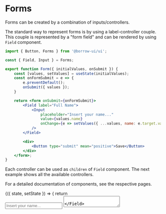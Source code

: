 


<Meta title="Forms|Introduction" />

# Forms

Forms can be created by a combination of inputs/controllers.

The standard way to represent forms is by using a label-controller couple.
This couple is represented by a "form field" and can be rendered by using `Field` component.

```jsx
import { Button, Forms } from '@borrow-ui/ui';

const { Field, Input } = Forms;

export function Form({ initialValues, onSubmit }) {
    const [values, setValues] = useState(initialValues);
    const onFormSubmit = e => {
        e.preventDefault();
        onSubmit({ values });
    }

    return <form onSubmit={onFormSubmit}>
        <Field label="Full Name">
            <Input
                placeholder="Insert your name..."
                value={values.name}
                onChange={e => setValues({ ...values, name: e.target.value })}
            />
        </Field>

        <div>
            <Button type="submit" mean="positive">Save</Button>
        </div>
    </form>;
}
```

Each controller can be used as `children` of `Field` component.
The next example shows all the available controllers.

For a detailed documentation of components, see the respective pages.

<Preview>
    <Story name="Default">
        <div className="storybook-container borrow-ui">
            <FormsStoryWrapper initialState={{ useInternet: true }}>{({ state, setState }) => {
                return <div style={{ width: 400 }}>
                    <Field label="Full Name">
                        <Input placeholder="Insert your name..." />
                    </Field>
                    <Field label="Bio">
                        <Textarea placeholder="Tell me something about you..." />
                    </Field>
                    <Field label="Pick a day of the year">
                        <DatePicker
                            value={state.favouriteDay}
                            onChange={date => setState({ ...state, favouriteDay: date })}
                        />
                    </Field>
                    <Field label="Favourite day of weekend">
                        <Forms.Select
                            value={state.favouriteWeekendDay}
                            onChange={option => setState({ ...state, favouriteWeekendDay: option.value })}
                            options={[
                                { value: 'friday', label: 'Friday'},
                                { value: 'saturday', label: 'Saturday'},
                                { value: 'sunday', label: 'Sunday'},
                            ]}
                        />
                    </Field>
                    <Field label="I have the following devices:">
                        <div className="m-t-5">
                            <div className="m-b-10">
                                <Checkbox
                                    label="Smartphone/Tablet"
                                    checked={state.smartphone}
                                    onClick={e => setState({ ...state, smartphone: !!!state.smartphone })}
                                />
                            </div>
                            <div className="m-b-10">
                                <Checkbox
                                    label="Laptop"
                                    checked={state.laptop}
                                    onClick={e => setState({ ...state, laptop: !!!state.laptop })}
                                />
                            </div>
                            <div className="m-b-10">
                                <Checkbox
                                    label="Desktop"
                                    checked={state.desktop}
                                    onClick={e => setState({ ...state, desktop: !!!state.desktop })}
                                />
                            </div>
                        </div>
                    </Field>
                    <Field label="I use internet">
                        <Toggle
                            checked={state.useInternet}
                            onClick={e => setState({ ...state, useInternet: !!!state.useInternet })}
                        />
                    </Field>
                    <Field>
                        <Dropzone dragMessage="Upload your desktop wallpaper" />
                    </Field>
                </div>
            }}
            </FormsStoryWrapper>
        </div>
    </Story>
</Preview>

